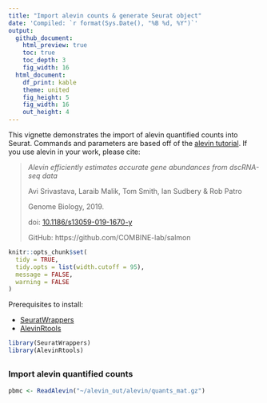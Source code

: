 ```yaml
---
title: "Import alevin counts & generate Seurat object"
date: 'Compiled: `r format(Sys.Date(), "%B %d, %Y")`'
output: 
  github_document:
    html_preview: true
    toc: true
    toc_depth: 3
    fig_width: 16
  html_document:
    df_print: kable
    theme: united
    fig_height: 5
    fig_width: 16
    out_height: 4
---
```


This vignette demonstrates the import of alevin quantified counts into Seurat. Commands and parameters are based off of the [alevin tutorial](https://combine-lab.github.io/alevin-tutorial/2018/running-alevin/). If you use alevin in your work, please cite:

> *Alevin efficiently estimates accurate gene abundances from dscRNA-seq data*
>
> Avi Srivastava, Laraib Malik, Tom Smith, Ian Sudbery & Rob Patro
>
> Genome Biology, 2019.
>
> doi: [10.1186/s13059-019-1670-y](https://doi.org/10.1186/s13059-019-1670-y)
>
> GitHub: https://github.com/COMBINE-lab/salmon


```r
knitr::opts_chunk$set(
  tidy = TRUE,
  tidy.opts = list(width.cutoff = 95),
  message = FALSE,
  warning = FALSE
)
```

Prerequisites to install: 

* [SeuratWrappers](https://github.com/satijalab/seurat-wrappers)
* [AlevinRtools](https://github.com/k3yavi/alevin-Rtools)

```r
library(SeuratWrappers)
library(AlevinRtools)
```

## {.tabset .tabset-pills}

### Import alevin quantified counts

```r
pbmc <- ReadAlevin("~/alevin_out/alevin/quants_mat.gz")
```
